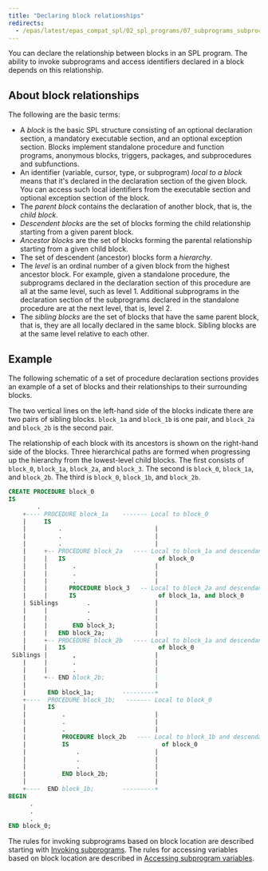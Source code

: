```yaml
---
title: "Declaring block relationships"
redirects:
  - /epas/latest/epas_compat_spl/02_spl_programs/07_subprograms_subprocedures_and_subfunctions/03_block_relationships/ #generated for docs/epas/reorg-role-use-case-mode
---
```


<div id="block_relationships" class="registered_link"></div>

You can declare the relationship between blocks in an SPL program. The ability to invoke subprograms and access identifiers declared in a block depends on this relationship.

## About block relationships

The following are the basic terms:

-   A *block* is the basic SPL structure consisting of an optional declaration section, a mandatory executable section, and an optional exception section. Blocks implement standalone procedure and function programs, anonymous blocks, triggers, packages, and subprocedures and subfunctions.
-   An identifier (variable, cursor, type, or subprogram) *local to a block* means that it's declared in the declaration section of the given block. You can access such local identifiers from the executable section and optional exception section of the block.
-   The *parent block* contains the declaration of another block, that is, the *child block*.
-   *Descendent blocks* are the set of blocks forming the child relationship starting from a given parent block.
-   *Ancestor blocks* are the set of blocks forming the parental relationship starting from a given child block.
-   The set of descendent (ancestor) blocks form a *hierarchy*.
-   The *level* is an ordinal number of a given block from the highest ancestor block. For example, given a standalone procedure, the subprograms declared in the declaration section of this procedure are all at the same level, such as level 1. Additional subprograms in the declaration section of the subprograms declared in the standalone procedure are at the next level, that is, level 2.
-   The *sibling blocks* are the set of blocks that have the same parent block, that is, they are all locally declared in the same block. Sibling blocks are at the same level relative to each other.

## Example 

The following schematic of a set of procedure declaration sections provides an example of a set of blocks and their relationships to their surrounding blocks.

The two vertical lines on the left-hand side of the blocks indicate there are two pairs of sibling blocks. `block_1a` and `block_1b` is one pair, and `block_2a` and `block_2b` is the second pair.

The relationship of each block with its ancestors is shown on the right-hand side of the blocks. Three hierarchical paths are formed when progressing up the hierarchy from the lowest-level child blocks. The first consists of `block_0`, `block_1a`, `block_2a`, and `block_3`. The second is `block_0`, `block_1a`, and `block_2b`. The third is `block_0`, `block_1b`, and `block_2b`.

```sql
CREATE PROCEDURE block_0
IS
        .
    +---- PROCEDURE block_1a    ------- Local to block_0
    |     IS
    |         .                          |
    |         .                          |
    |         .                          |
    |     +-- PROCEDURE block_2a   ---- Local to block_1a and descendant
    |     |   IS                          of block_0
    |     |       .                      |
    |     |       .                      |
    |     |       .                      |
    |     |      PROCEDURE block_3   -- Local to block_2a and descendant
    |     |      IS                       of block_1a, and block_0
    | Siblings        .                  |
    |     |           .                  |
    |     |           .                  |
    |     |       END block_3;           |
    |     |   END block_2a;              |
    |     +-- PROCEDURE block_2b   ---- Local to block_1a and descendant
    |     |   IS                          of block_0
 Siblings |       ,                      |
    |     |       .                      |
    |     |       .                      |
    |     +-- END block_2b;              |
    |                                    |
    |      END block_1a;        ---------+
    +----  PROCEDURE block_1b;   ------- Local to block_0
    |      IS
    |          .                         |
    |          .                         |
    |          .                         |
    |          PROCEDURE block_2b   ---- Local to block_1b and descendant
    |          IS                          of block_0
    |              .                     |
    |              .                     |
    |              .                     |
    |          END block_2b;             |
    |                                    |
    +----  END block_1b;        ---------+
BEGIN
      .
      .
      .
END block_0;
```

The rules for invoking subprograms based on block location are described starting with [Invoking subprograms](04_invoking_subprograms/#invoking_subprograms). The rules for accessing variables based on block location are described in [Accessing subprogram variables](07_accessing_subprogram_variables/#accessing_subprogram_variables).
